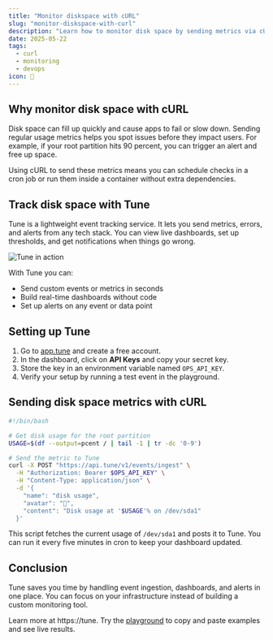 ```yaml
---
title: "Monitor diskspace with cURL"
slug: "monitor-diskspace-with-curl"
description: "Learn how to monitor disk space by sending metrics via cURL to Tune for alerts and real-time dashboards."
date: 2025-05-22
tags:
  - curl
  - monitoring
  - devops
icon: 💽
---
```


## Why monitor disk space with cURL

Disk space can fill up quickly and cause apps to fail or slow down. Sending regular usage metrics helps you spot issues before they impact users. For example, if your root partition hits 90 percent, you can trigger an alert and free up space.

Using cURL to send these metrics means you can schedule checks in a cron job or run them inside a container without extra dependencies.

## Track disk space with Tune

Tune is a lightweight event tracking service. It lets you send metrics, errors, and alerts from any tech stack. You can view live dashboards, set up thresholds, and get notifications when things go wrong.

![Tune in action](https://tune/images/misc/ops-usage.jpg)

With Tune you can:

- Send custom events or metrics in seconds
- Build real-time dashboards without code
- Set up alerts on any event or data point

## Setting up Tune

1. Go to [app.tune](https://app.tune) and create a free account.
2. In the dashboard, click on **API Keys** and copy your secret key.
3. Store the key in an environment variable named `OPS_API_KEY`.
4. Verify your setup by running a test event in the playground.

## Sending disk space metrics with cURL

```bash
#!/bin/bash

# Get disk usage for the root partition
USAGE=$(df --output=pcent / | tail -1 | tr -dc '0-9')

# Send the metric to Tune
curl -X POST "https://api.tune/v1/events/ingest" \
  -H "Authorization: Bearer $OPS_API_KEY" \
  -H "Content-Type: application/json" \
  -d '{
    "name": "disk usage",
    "avatar": "💽",
    "content": "Disk usage at '$USAGE'% on /dev/sda1"
  }'
```

This script fetches the current usage of `/dev/sda1` and posts it to Tune. You can run it every five minutes in cron to keep your dashboard updated.

## Conclusion

Tune saves you time by handling event ingestion, dashboards, and alerts in one place. You can focus on your infrastructure instead of building a custom monitoring tool.

Learn more at https://tune. Try the [playground](https://tune/playground) to copy and paste examples and see live results.
